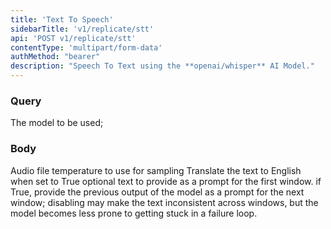```yaml
---
title: 'Text To Speech'
sidebarTitle: 'v1/replicate/stt'
api: 'POST v1/replicate/stt'
contentType: 'multipart/form-data'
authMethod: "bearer"
description: "Speech To Text using the **openai/whisper** AI Model."
---
```


### Query
<ParamField query="model" type="string" default="openai/whisper" required>
  The  model to be used; 
</ParamField>

### Body
<ParamField body="audio" type="file" required>
Audio file
</ParamField>
<ParamField body="temperature" type="float" default="0.0">
temperature to use for sampling
</ParamField>
<ParamField body="translate" type="boolean" default="False">
Translate the text to English when set to True
</ParamField>

<ParamField body="initial_prompt" type="string" >
optional text to provide as a prompt for the first window.
</ParamField>

<ParamField body="condition_on_previous_text" type="boolean" default="True">
if True, provide the previous output of the model as a prompt for the next window; disabling may make the text inconsistent across windows, but the model becomes less prone to getting stuck in a failure loop.
</ParamField>

